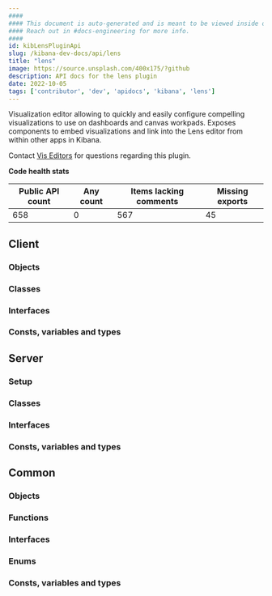 ```yaml
---
####
#### This document is auto-generated and is meant to be viewed inside our experimental, new docs system.
#### Reach out in #docs-engineering for more info.
####
id: kibLensPluginApi
slug: /kibana-dev-docs/api/lens
title: "lens"
image: https://source.unsplash.com/400x175/?github
description: API docs for the lens plugin
date: 2022-10-05
tags: ['contributor', 'dev', 'apidocs', 'kibana', 'lens']
---
```


Visualization editor allowing to quickly and easily configure compelling visualizations to use on dashboards and canvas workpads. Exposes components to embed visualizations and link into the Lens editor from within other apps in Kibana.

Contact [Vis Editors](https://github.com/orgs/elastic/teams/kibana-vis-editors) for questions regarding this plugin.

**Code health stats**

| Public API count  | Any count | Items lacking comments | Missing exports |
|-------------------|-----------|------------------------|-----------------|
| 658 | 0 | 567 | 45 |

## Client

### Objects
<DocDefinitionList data={lensObj.client.objects}/>

### Classes
<DocDefinitionList data={lensObj.client.classes}/>

### Interfaces
<DocDefinitionList data={lensObj.client.interfaces}/>

### Consts, variables and types
<DocDefinitionList data={lensObj.client.misc}/>

## Server

### Setup
<DocDefinitionList data={[lensObj.server.setup]}/>

### Classes
<DocDefinitionList data={lensObj.server.classes}/>

### Interfaces
<DocDefinitionList data={lensObj.server.interfaces}/>

### Consts, variables and types
<DocDefinitionList data={lensObj.server.misc}/>

## Common

### Objects
<DocDefinitionList data={lensObj.common.objects}/>

### Functions
<DocDefinitionList data={lensObj.common.functions}/>

### Interfaces
<DocDefinitionList data={lensObj.common.interfaces}/>

### Enums
<DocDefinitionList data={lensObj.common.enums}/>

### Consts, variables and types
<DocDefinitionList data={lensObj.common.misc}/>

